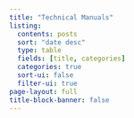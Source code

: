 ```yaml
---
title: "Technical Manuals"
listing:
  contents: posts
  sort: "date desc"
  type: table
  fields: [title, categories]
  categories: true
  sort-ui: false
  filter-ui: true
page-layout: full
title-block-banner: false
---
```



